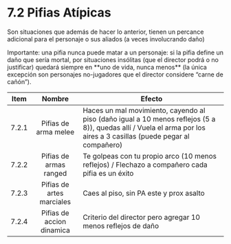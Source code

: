 
# 7.2 Pifias Atípicas
Son situaciones que además de hacer lo anterior, tienen un percance adicional para el personaje o sus aliados (a veces involucrando daño)

<Callout type="error" emoji="⛔">
  Importante: una pifia nunca puede matar a un personaje: si la pifia define un
  daño que sería mortal, por situaciones insólitas (que el director podrá o no
  justificar) quedará siempre en **uno de vida, nunca menos** (la única excepción
  son personajes no-jugadores que el director considere “carne de cañón”).
</Callout>

| Item  |          Nombre           | Efecto                                                                                                                                                               |
| :---: | :-----------------------: | -------------------------------------------------------------------------------------------------------------------------------------------------------------------- |
| 7.2.1 |   Pifias de arma melee    | Haces un mal movimiento, cayendo al piso (daño igual a 10 menos reflejos (5 a 8)), quedas allí / Vuela el arma por los aires a 3 casillas (puede pegar al compañero) |
| 7.2.2 |  Pifias de armas ranged   | Te golpeas con tu propio arco (10 menos reflejos) / Flechazo a compañero cada pifia es un éxito                                                                      |
| 7.2.3 | Pifias de artes marciales | Caes al piso, sin PA este y prox asalto                                                                                                                              |
| 7.2.4 | Pifias de accion dinamica | Criterio del director pero agregar 10 menos reflejos de daño                                                                                                         |
